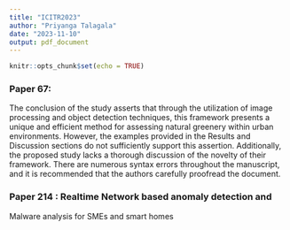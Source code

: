 ```yaml
---
title: "ICITR2023"
author: "Priyanga Talagala"
date: "2023-11-10"
output: pdf_document
---
```


```r
knitr::opts_chunk$set(echo = TRUE)
```

### Paper 67: 


The conclusion of the study asserts that through the utilization of image processing and object detection techniques, this framework presents a unique and efficient method for assessing natural greenery within urban environments. However, the examples provided in the Results and Discussion sections do not sufficiently support this assertion. Additionally, the proposed study lacks a thorough discussion of the novelty of their framework. There are numerous syntax errors throughout the manuscript, and it is recommended that the authors carefully proofread the document.

### Paper 214 : Realtime Network based anomaly detection and
Malware analysis for SMEs and smart homes
